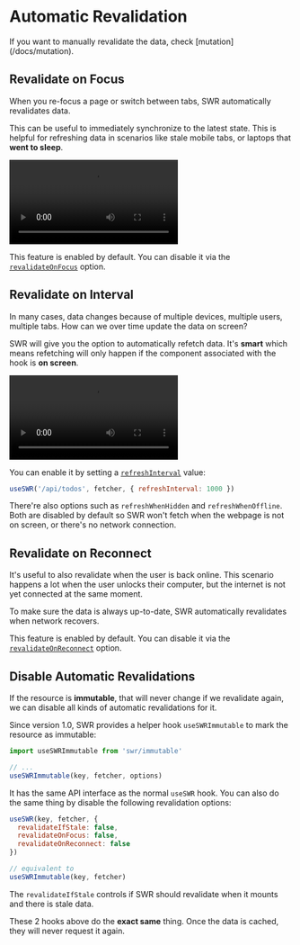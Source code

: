
# Automatic Revalidation

<Callout>
  If you want to manually revalidate the data, check [mutation](/docs/mutation).
</Callout>

## Revalidate on Focus

When you re-focus a page or switch between tabs, SWR automatically revalidates
data.

This can be useful to immediately synchronize to the latest state. This is
helpful for refreshing data in scenarios like stale mobile tabs, or laptops that
**went to sleep**.

<Bleed>
  <Video
    src="https://raw.githubusercontent.com/vercel/pool-site/master/.github/videos/focus-revalidate.mp4"
    caption="Video: using focus revalidation to automatically sync login state between pages."
    ratio={307 / 768}
  />
</Bleed>

This feature is enabled by default. You can disable it via the
[`revalidateOnFocus`](/docs/options) option.

## Revalidate on Interval

In many cases, data changes because of multiple devices, multiple users,
multiple tabs. How can we over time update the data on screen?

SWR will give you the option to automatically refetch data. It's **smart** which
means refetching will only happen if the component associated with the hook is
**on screen**.

<Bleed>
  <Video
    src="https://raw.githubusercontent.com/vercel/pool-site/master/.github/videos/refetch-interval.mp4"
    caption="Video: when a user makes a change, both sessions will eventually render the same data."
    ratio={307 / 768}
  />
</Bleed>

You can enable it by setting a [`refreshInterval`](/docs/options) value:

```js
useSWR('/api/todos', fetcher, { refreshInterval: 1000 })
```

There're also options such as `refreshWhenHidden` and `refreshWhenOffline`. Both
are disabled by default so SWR won't fetch when the webpage is not on screen, or
there's no network connection.

## Revalidate on Reconnect

It's useful to also revalidate when the user is back online. This scenario
happens a lot when the user unlocks their computer, but the internet is not yet
connected at the same moment.

To make sure the data is always up-to-date, SWR automatically revalidates when
network recovers.

This feature is enabled by default. You can disable it via the
[`revalidateOnReconnect`](/docs/options) option.

## Disable Automatic Revalidations

If the resource is **immutable**, that will never change if we revalidate again,
we can disable all kinds of automatic revalidations for it.

Since version 1.0, SWR provides a helper hook `useSWRImmutable` to mark the
resource as immutable:

```js
import useSWRImmutable from 'swr/immutable'

// ...
useSWRImmutable(key, fetcher, options)
```

It has the same API interface as the normal `useSWR` hook. You can also do the
same thing by disable the following revalidation options:

```js
useSWR(key, fetcher, {
  revalidateIfStale: false,
  revalidateOnFocus: false,
  revalidateOnReconnect: false
})

// equivalent to
useSWRImmutable(key, fetcher)
```

The `revalidateIfStale` controls if SWR should revalidate when it mounts and
there is stale data.

These 2 hooks above do the **exact same** thing. Once the data is cached, they
will never request it again.
